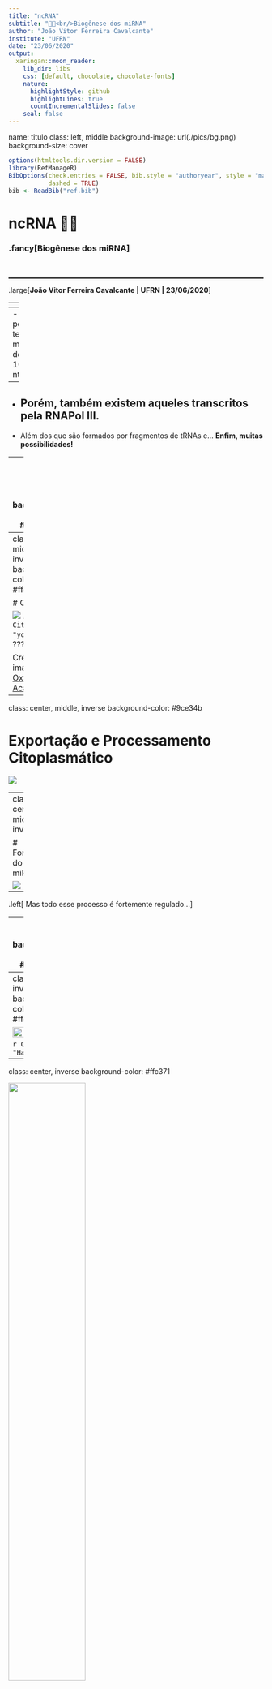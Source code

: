 ```yaml
---
title: "ncRNA"
subtitle: "🧬🧬<br/>Biogênese dos miRNA"
author: "João Vitor Ferreira Cavalcante"
institute: "UFRN"
date: "23/06/2020"
output:
  xaringan::moon_reader:
    lib_dir: libs
    css: [default, chocolate, chocolate-fonts]
    nature:
      highlightStyle: github
      highlightLines: true
      countIncrementalSlides: false
    seal: false
---
```

name: titulo
class: left, middle
background-image: url(./pics/bg.png)
background-size: cover

```r
options(htmltools.dir.version = FALSE)
library(RefManageR)
BibOptions(check.entries = FALSE, bib.style = "authoryear", style = "markdown",
           dashed = TRUE)
bib <- ReadBib("ref.bib")
```

# ncRNA 🧬🧬 

### .fancy[Biogênese dos miRNA]

</br>
<hr style="border: 0; border-top: 1px solid black">

.large[<b>João Vitor Ferreira Cavalcante | UFRN | 23/06/2020</b>]

<!-- this ends up being the title slide since seal = FALSE-->

---
<!-- class: inverse -->

# Alguns conceitos básicos...

.center[<img src="https://upload.wikimedia.org/wikipedia/commons/6/69/Examples_of_microRNA_stem-loops.jpg" width="50%">]

- A forma inicial do miRNA (pri-miRNA) geralmente é transcrita pela RNAPol II 🧬

--
  - E pode ter mais de 1000 nt!
--

- Porém, também existem aqueles transcritos pela RNAPol III.
--

- Além dos que são formados por fragmentos de tRNAs e... **Enfim, muitas possibilidades!**

---
class: center, middle, inverse
background-color: #DA70D6

# OK! Mas me deixa ver como é esse processo!
  
---
class: center, middle, inverse
background-color: #ffc371

# Cropping

![](./pics/formprimiRNA.gif)
.center[`r Citet(bib, "youtube")`]
???

Créditos das imagens: [Oxford Academic](https://www.youtube.com/watch?v=5YsTW5i0Xro)

---
class: center, middle, inverse
background-color: #9ce34b

# Exportação e Processamento Citoplasmático

![](./pics/formaduplex.gif)

---
class: center, middle, inverse

# Formação do miRISC

![](./pics/formamirisc.gif)
--

.left[
Mas todo esse processo é fortemente regulado...
]

---
class: inverse
background-color: #DA70D6

# Regulação

- Assim como mRNAS, a transcrição de miRNAs pode ser controlada por fatores de transcrição e modificações epigenéticas

  - Existem, inclusive, circuitos de feedback com o miRNA e seus FTs!
  
- Já se foram observadas regulações alternativas em situações de estresse, como câncer ou hipóxia `r Citep(bib, "Shen_2013")`


---
class: center, inverse
background-color: #ffc371


<img src="./pics/regulation1.png" style="width: 65%" />

`r Citep(bib, "Ha_2014")`

---
class: center, inverse
background-color: #ffc371

<img src="./pics/regulation.png" style="width: 55%" />

`r Citep(bib, "Ha_2014")`

---
class: inverse
background-color: #9ce34b

# Modificações pós-transcricionais

- **Modificações na cauda Poli-A** podem interferir com o procesamento por Dicer ou Drosha, como é observado com a adição de uracila na cauda do let-7.
--

- **Metilação** podendo ocorrer tanto na 3' quanto 5'

  - Talvez o caso mais interessante em humanos seja a metilação 5' do pre-miR-145, ela impede o processamento da DICER e a funcionalidade do miRNA, que age como supressor tumoral no câncer de mama.
  
  .center[![](./pics/metilacao.png)]
--

- **Edição** alterações no RNA sem envolver mutações no DNA codificador.

.center[![](./pics/edicao.png)]

---
class: inverse
# Vias não canônicas da biogênese
--
.left-column[
![](./pics/mirtron1.png)
]
--
.right-column[
![](./pics/mirtron2.png)
]
---
class: center, inverse
# Vias não canônicas da biogênese
<img src="https://ars.els-cdn.com/content/image/1-s2.0-S1097276508007338-gr5_lrg.jpg" style="width: 65%">

`r Citep(bib, "Ender_2008")`


---
class: center, inverse
# Vias não canônicas da biogênese
<img src="./pics/nodrosha.png" style="width: 90%">

`r Citep(bib, "Dueck_2010")`

---
class: inverse
background-color: #DA70D6

# Degradação
- Pela AGO ser um componente indispensável da função dos miRNAs, muitas vezes ela é o alvo para regulação negativa.
  
  - Ubiquitinação
  - A fosforilação anômala a impede de interagir com DICER
  
--

- Porém os miRNAs em si também podem ser alvos da degradação
  - XRN-2 em *C. elegans* e SDNs em *Arabidopsis*
  - Existem, no entanto, muitos mecanismos ainda desconhecidos, como a degradação de miR-29b durante o ciclo celular `r Citep(bib, "Hwang_2007")`
 e miR-27a durante a infecção por MCMV `r Citep(bib, "Buck_2010")`.
.center[
![](./pics/estabilidade.png)
]

---
class: center, inverse
background-color: #DA70D6

# Degradação

<img src="./pics/degrad.jpg" style="width: 75%">

`r Citep(bib, "Kai_2010")`

---
class: inverse
# Referências

```r
PrintBibliography(bib[1:4])
```

---
class: inverse
# Referências

```r
PrintBibliography(bib[4:length(bib)])
```